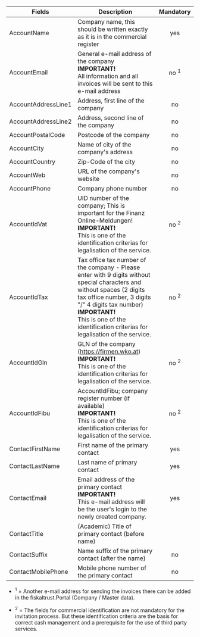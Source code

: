 
| Fields | Description                                                                                                                         | Mandatory |
|------------------------|-------------------------------------------------------------------------------------------------------------------------------------|:---------:|
| AccountName            | Company name, this should be written exactly as it is in the commercial register                                                    | yes       |
| AccountEmail           | General e-mail address of the company<br />**IMPORTANT!**<br />All information and all invoices will be sent to this e-mail address | no <sup>1</sup>       |
| AccountAddressLine1    | Address, first line of the company                                                                                                  | no        |
| AccountAddressLine2    | Address, second line of the company                                                                                                 | no        |
| AccountPostalCode      | Postcode of the company                                                                                                             | no         |
| AccountCity            | Name of city of the company's address                                                                                               | no        |
| AccountCountry         | Zip-Code of the city                                                                                                                | no        |
| AccountWeb             | URL of the company's website                                                                                                        | no        |
| AccountPhone           | Company phone number                                                                                                                | no        |
| AccountIdVat           | UID number of the company; This is important for the Finanz Online-Meldungen!<br />**IMPORTANT!**<br />This is one of the identification criterias for legalisation of the service.                              |no <sup>2</sup>      |
| AccountIdTax           | Tax office tax number of the company - Please enter with 9 digits without special characters and without spaces (2 digits tax office number, 3 digits "/" 4 digits tax number)<br />**IMPORTANT!**<br />This is one of the identification criterias for legalisation of the service.                              |no <sup>2</sup>      |
| AccountIdGln           | GLN of the company (https://firmen.wko.at) <br />**IMPORTANT!**<br />This is one of the identification criterias for legalisation of the service.                              |no <sup>2</sup>      |
| AccountIdFibu          |  AccountIdFibu; company register number (if available) <br />**IMPORTANT!**<br />This is one of the identification criterias for legalisation of the service.                              |no <sup>2</sup>      |
| ContactFirstName       | First name of the primary contact                                                                                                   | yes       |
| ContactLastName        | Last name of primary contact                                                                                                        | yes       |
| ContactEmail           | Email address of the primary contact<br />**IMPORTANT!**<br />This e-mail address will be the user's login to the newly created company. | yes       |
| ContactTitle           | (Academic) Title of primary contact (before name)  
| ContactSuffix          | Name suffix of the primary contact (after the name)                                                                                    | no        |
| ContactMobilePhone     | Mobile phone number of the primary contact                                                                                          | no        |

* <sup>1</sup> = Another e-mail address for sending the invoices there can be added in the fiskaltrust.Portal (Company / Master data).  

* <sup>2</sup> = The fields for commercial identification are not mandatory for the invitation process. But these identification criteria are the basis for correct cash management and a prerequisite for the use of third party services.  
